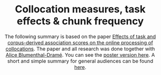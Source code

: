 <center><font size = 3>

# Collocation measures, task effects & chunk frequency

The following summary is based on the paper [Effects of task and corpus-derived association scores on the online processing of collocations](https://www.degruyter.com/view/j/cllt.ahead-of-print/cllt-2018-0030/cllt-2018-0030.xml). The paper and all research was done together with [Alice Blumenthal-Dramé](https://www.anglistik.uni-freiburg.de/seminar/mitarbeiter-und-sprechstunden/blumenthal). You can see the [poster version here](https://www.researchgate.net/profile/Kyla_Mcconnell2/publication/335991813_Can_corpus-derived_collocation_measures_reflect_expectations_in_language_processing/links/5d89d584458515cbd1be541c/Can-corpus-derived-collocation-measures-reflect-expectations-in-language-processing.pdf). A short and simple summary for general audiences can be found [here](https://kyla-mcconnell.github.io/website/collocations.html).

</center></font>